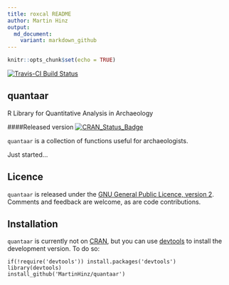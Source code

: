 ```yaml
---
title: roxcal README
author: Martin Hinz
output:
  md_document:
    variant: markdown_github
---
```


```r
knitr::opts_chunk$set(echo = TRUE)
```

[![Travis-CI Build Status](https://travis-ci.org/MartinHinz/quantaar.svg?branch=master)](https://travis-ci.org/MartinHinz/quantaar)

## quantaar
R Library for Quantitative Analysis in Archaeology

####Released version
[![CRAN_Status_Badge](http://www.r-pkg.org/badges/version/roxcal)](http://cran.r-project.org/package=roxcal)

`quantaar` is a collection of functions useful for archaeologists.

Just started...

## Licence

`quantaar` is released under the [GNU General Public Licence, version 2](http://www.r-project.org/Licenses/GPL-2). Comments and feedback are welcome, as are code contributions.

## Installation

`quantaar` is currently not on [CRAN](http://cran.r-project.org/), but you can use
[devtools](http://cran.r-project.org/web/packages/devtools/index.html) to
install the development version. To do so:

    if(!require('devtools')) install.packages('devtools')
    library(devtools)
    install_github('MartinHinz/quantaar')
    

